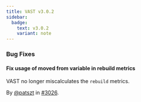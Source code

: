```yaml
---
title: VAST v3.0.2
sidebar:
  badge:
    text: v3.0.2
    variant: note
---
```


### Bug Fixes

#### Fix usage of moved from variable in rebuild metrics

VAST no longer miscalculates the `rebuild` metrics.

By [@patszt](https://github.com/patszt) in [#3026](https://github.com/tenzir/tenzir/pull/3026).
